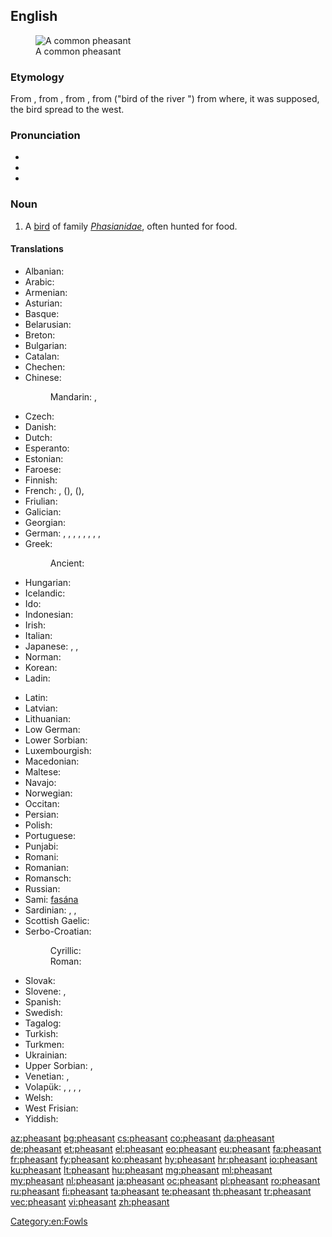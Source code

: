 ==English==
{{wikipedia}}
[[Image:Common Pheasant (Hybride).jpg|thumb|A common pheasant]]

===Etymology===
From {{etyl|enm|en}} {{m|enm|fesant}}, from {{etyl|fro|en}} {{m|fro|fesan}}, from {{etyl|la|en}} {{m|la|phāsiānus}}, from {{etyl|grc|en}} {{m|grc|φασιανός|sc=Grek}} ("bird of the river {{m|grc|Φᾶσις|sc=Grek}}") from where, it was supposed, the bird spread to the west.

===Pronunciation===
* {{IPA|/ˈfɛzənt/|lang=en}}
* {{audio|en-us-pheasant.ogg|Audio (US)|lang=en}}
* {{rhymes|lang=en|ɛzənt}}

===Noun===
{{en-noun}}

# A [[bird]] of family ''[[Phasianidae]]'', often hunted for food.

====Translations====
{{trans-top|bird of family ''Phasianidae'', often hunted for food}}
* Albanian: {{t|sq|fazani}}
* Arabic: {{t|ar|تَدْرُج|m}}
* Armenian: {{t|hy|փասիան}}
* Asturian: {{t|ast|faisán|m}}
* Basque: {{t+|eu|faisai}}
* Belarusian: {{t|be|фазан|m|tr=fazán}}
* Breton: {{t|br|fazan-kolc’his}}
* Bulgarian: {{t+|bg|фазан|m|tr=fazan}}
* Catalan: {{t|ca|faisà|m}}
* Chechen: {{t|ce|аккха нIаьна}}
* Chinese:
*: Mandarin: {{t|cmn|野雞|sc=Hani}}, {{t+|cmn|野鸡|tr=yějī|sc=Hani}}
* Czech: {{t+|cs|bažant|m}}
* Danish: {{t+|da|fasan}}
* Dutch: {{t+|nl|fazant|m}}
* Esperanto: {{t|eo|fazano}}
* Estonian: {{t|et|faasan}}
* Faroese: {{t|fo|fasánur}}
* Finnish: {{t+|fi|fasaani}}
* French: {{qualifier|♂♀}} {{t+|fr|faisan|m}}, {{qualifier|♂}} {{t+|fr|coq faisan|m}} ({{t|fr|faisan mâle|m}}), {{qualifier|♀}} {{t+|fr|poule faisane|f}} ({{t|fr|faisan femelle|m}}), {{qualifier|♂♀ offspring}} {{t+|fr|faisandeau|m}}
* Friulian: {{t|fur|fasan}}
* Galician: {{t|gl|faisán|m}}
* Georgian: {{t|ka|ხოხობი}}
* German: {{qualifier|♂♀}} {{t+|de|Fasan|m}}, {{qualifier|♀}} {{t|de|Fasanin|f}}, {{qualifier|♂}} {{t|de|Fasanenmännchen|n}}, {{qualifier|♀}} {{t|de|Fasanenweibchen|n}}, {{qualifier|♂♀}} {{t|de|Fasanenhuhn|n}}, {{qualifier|♂}} {{t|de|Fasanenhahn|m}}, {{qualifier|♀}} {{t|de|Fasanenhenne|f}}, {{qualifier|♂♀ offspring}} {{t|de|Fasanenjunges|n}}, {{qualifier|♂♀ offspring}} {{t|de|Fasanenküken|n}}
* Greek: {{t+|el|φασιανός|m}}
*: Ancient: {{t|grc|φασιανός|m}}
* Hungarian: {{t+|hu|fácán}}
* Icelandic: {{t|is|fashani}}
* Ido: {{t+|io|fazano}}
* Indonesian: {{t+|id|pegar}}
* Irish: {{t|ga|piasún}}
* Italian: {{t+|it|fagiano|m}}
* Japanese: {{t|ja|キジ|tr=kiji|sc=Jpan}}, {{t+|ja|雉|tr=きじ, kiji|sc=Jpan}}, {{t|ja|雉子|tr=きじ, kiji|sc=Jpan}}
* Norman: {{t|nrf|faîsan|m}}
* Korean: {{t+|ko|꿩|sc=Kore}}
* Ladin: {{t|lld|fasan}}
{{trans-mid}}
* Latin: {{t+|la|phasianus|alt=phāsiānus|m}}
* Latvian: {{t|lv|fazāns|m}}
* Lithuanian: {{t+|lt|fazanas|m}}
* Low German: {{t|nds|Fasaan|m}}
* Lower Sorbian: {{t|dsb|fazan}}
* Luxembourgish: {{t|lb|Fasan|m}}
* Macedonian: {{t|mk|фазан|m|tr=fázan}}
* Maltese: {{t|mt|faġan}}
* Navajo: {{t|nv|zéédzísgaii}}
* Norwegian: {{t|no|fasan|m}}
* Occitan: {{t+|oc|faisan}}
* Persian: {{t+|fa|تذرو|tr=tazarv|sc=fa-Arab}}
* Polish: {{t+|pl|bażant}}
* Portuguese: {{t+|pt|faisão|m}}
* Punjabi: {{t|pa|ਚਕੋਰ|m|tr=cakōr|sc=Guru}}
* Romani: {{t|rom|dropya|f}}
* Romanian: {{t+|ro|fazan|m}}
* Romansch: {{t|rm|fasan}}
* Russian: {{t+|ru|фаза́н|m}}
* Sami: [[fasána]]
* Sardinian: {{t|sc|pidraxu}}, {{t|sc|fagianu}}, {{t|sc|fazanu}}
* Scottish Gaelic: {{t|gd|easag|f}}
* Serbo-Croatian:
*: Cyrillic: {{t|sh|фазан|m}}
*: Roman: {{t+|sh|fazan|m}}
* Slovak: {{t|sk|bažant|m}}
* Slovene: {{t+|sl|fazan|m}}, {{t|sl|fazanka|f}}
* Spanish: {{t+|es|faisán|m}}
* Swedish: {{t+|sv|fasan}}
* Tagalog: {{t|tl|paysan}}
* Turkish: {{t+|tr|sülün}}
* Turkmen: {{t|tk|sülgün}}
* Ukrainian: {{t|uk|фазан|m|tr=fazán}}
* Upper Sorbian: {{t|hsb|bažant}}, {{t|hsb|(fazan)}}
* Venetian: {{t+|vec|fajan|f}}, {{t|vec|fajàn|f}}
* Volapük: {{qualifier|♂♀}} {{t+|vo|fasan}}, {{qualifier|♂}} {{t+|vo|hifasan}}, {{qualifier|♀}} {{t+|vo|jifasan}}, {{qualifier|♂♀ offspring}} {{t|vo|fasanül}}, {{qualifier|older word, obsolete}} {{t|vo|fasit}}
* Welsh: {{t|cy|ffesant}}
* West Frisian: {{t+|fy|fazant}}
* Yiddish: {{t|yi|פֿאַזאַן|m}}
{{trans-bottom}}

[[Category:en:Fowls]]

[[az:pheasant]]
[[bg:pheasant]]
[[cs:pheasant]]
[[co:pheasant]]
[[da:pheasant]]
[[de:pheasant]]
[[et:pheasant]]
[[el:pheasant]]
[[eo:pheasant]]
[[eu:pheasant]]
[[fa:pheasant]]
[[fr:pheasant]]
[[fy:pheasant]]
[[ko:pheasant]]
[[hy:pheasant]]
[[hr:pheasant]]
[[io:pheasant]]
[[ku:pheasant]]
[[lt:pheasant]]
[[hu:pheasant]]
[[mg:pheasant]]
[[ml:pheasant]]
[[my:pheasant]]
[[nl:pheasant]]
[[ja:pheasant]]
[[oc:pheasant]]
[[pl:pheasant]]
[[ro:pheasant]]
[[ru:pheasant]]
[[fi:pheasant]]
[[ta:pheasant]]
[[te:pheasant]]
[[th:pheasant]]
[[tr:pheasant]]
[[vec:pheasant]]
[[vi:pheasant]]
[[zh:pheasant]]